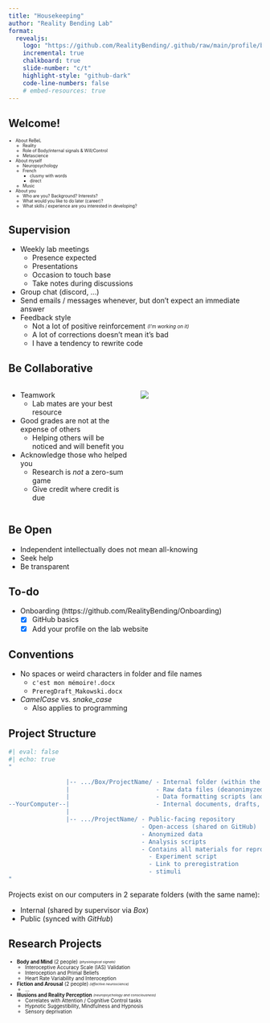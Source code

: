 ```yaml
---
title: "Housekeeping"
author: "Reality Bending Lab"
format: 
  revealjs:
    logo: "https://github.com/RealityBending/.github/raw/main/profile/banner.png"
    incremental: true
    chalkboard: true
    slide-number: "c/t"
    highlight-style: "github-dark"
    code-line-numbers: false
    # embed-resources: true
---
```



## Welcome!

::: {style="font-size: 60%;" .nonincremental}

- About ReBeL
  - Reality
  - Role of Body/internal signals & Will/Control
  - Metascience
- About myself
  - Neuropsychology
  - French 
    - clusmy with words
    - direct
  - Music  
- About you
  - Who are you? Background? Interests?
  - What would you like to do later (career)?
  - What skills / experience are you interested in developing?

:::

## Supervision

::: {.r-fit-text}

- Weekly lab meetings
  - Presence expected 
  - Presentations
  - Occasion to touch base
  - Take notes during discussions
- Group chat (discord, ...)
- Send emails / messages whenever, but don’t expect an immediate answer
- Feedback style
  - Not a lot of positive reinforcement <sub><sup>*(I'm working on it)*</sup></sub>
  - A lot of corrections doesn't mean it's bad
  - I have a tendency to rewrite code

:::

## Be Collaborative

::::: {.columns}

:::: {.column width="50%"}

::: {.r-fit-text}

- Teamwork 
  - Lab mates are your best resource
- Good grades are not at the expense of others
  - Helping others will be noticed and will benefit you
- Acknowledge those who helped you 
  - Research is *not* a zero-sum game
  - Give credit where credit is due

:::

::::

:::: {.column width="50%"}

![](https://media.tenor.com/pDtcThNmoUQAAAAd/it-crowd-team-denholm-reynholm.gif)

::::

:::::

## Be Open

- Independent intellectually does not mean all-knowing
- [Seek help]{.fragment .highlight-red} 
- Be transparent

## To-do

- Onboarding (https://github.com/RealityBending/Onboarding)
  - [x] GitHub basics
  - [x] Add your profile on the lab website


## Conventions

- No spaces or weird characters in folder and file names
  - [`c'est mon mémoire!.docx`]{.fragment .strike} 
  - `PreregDraft_Makowski.docx`
- *CamelCase* vs. *snake_case*
  - Also applies to programming


## Project Structure


```r
#| eval: false
#| echo: true
"
                
                |-- .../Box/ProjectName/ - Internal folder (within the lab)
                |                        - Raw data files (deanonimyzed)
                |                        - Data formatting scripts (anonymization)
--YourComputer--|                        - Internal documents, drafts, litterature
                |
                |-- .../ProjectName/ - Public-facing repository
                                     - Open-access (shared on GitHub)
                                     - Anonymized data
                                     - Analysis scripts
                                     - Contains all materials for reproducibility
                                       - Experiment script
                                       - Link to preregistration
                                       - stimuli
"
```

::: {.r-fit-text}

Projects exist on our computers in 2 separate folders (with the [same name]{.fragment .highlight-red}):

- Internal (shared by supervisor via *Box*)
- Public (synced with *GitHub*)

:::


## Research Projects

::: {style="font-size: 70%;"}

- **Body and Mind** (2 people) <sub><sup>*(physiological signals)*</sup></sub>
  - Interoceptive Accuracy Scale (IAS) Validation
  - Interoception and Primal Beliefs
  - Heart Rate Variability and Interoception
- **Fiction and Arousal** (2 people) <sub><sup>*(affective neuroscience)*</sup></sub>
  - ...
- **Illusions and Reality Perception** <sub><sup>*(neuropsychology and consciousness)*</sup></sub>
  - Correlates with Attention / Cognitive Control tasks
  - Hypnotic Suggestibility, Mindfulness and Hypnosis
  - Sensory deprivation
<!-- - **Doggo/Nogo** <sub><sup>*(neuropsychological assessment)*</sup></sub> -->
<!--   - Design: Optimal number of trials. -->
<!--   - Reliability: test-retest. -->
<!--   - Validity: correlation with traditional executive tasks. -->
  
:::

